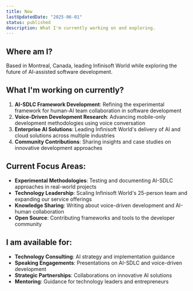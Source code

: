 ```yaml
---
title: Now
lastUpdatedDate: "2025-06-01"
status: published
description: What I'm currently working on and exploring.
---
```


## Where am I?

Based in Montreal, Canada, leading Infinisoft World while exploring the future of AI-assisted software development.

## What I'm working on currently?

1. **AI-SDLC Framework Development**: Refining the experimental framework for human-AI team collaboration in software development
2. **Voice-Driven Development Research**: Advancing mobile-only development methodologies using voice conversation
3. **Enterprise AI Solutions**: Leading Infinisoft World's delivery of AI and cloud solutions across multiple industries
4. **Community Contributions**: Sharing insights and case studies on innovative development approaches

## Current Focus Areas:

- **Experimental Methodologies**: Testing and documenting AI-SDLC approaches in real-world projects
- **Technology Leadership**: Scaling Infinisoft World's 25-person team and expanding our service offerings
- **Knowledge Sharing**: Writing about voice-driven development and AI-human collaboration
- **Open Source**: Contributing frameworks and tools to the developer community

## I am available for:

- **Technology Consulting**: AI strategy and implementation guidance
- **Speaking Engagements**: Presentations on AI-SDLC and voice-driven development
- **Strategic Partnerships**: Collaborations on innovative AI solutions
- **Mentoring**: Guidance for technology leaders and entrepreneurs
